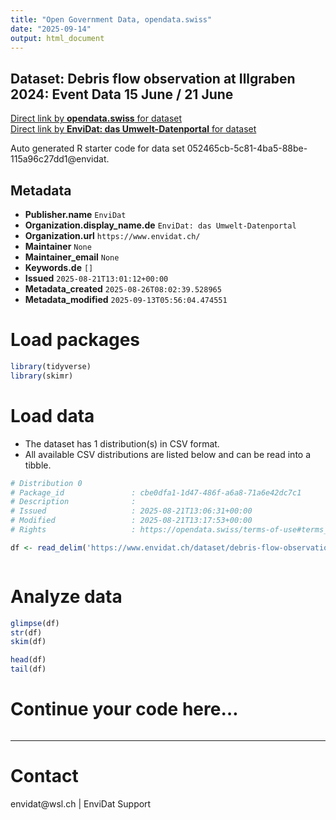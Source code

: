 ```yaml
---
title: "Open Government Data, opendata.swiss"
date: "2025-09-14"
output: html_document
---
```


## Dataset: Debris flow observation at Illgraben 2024: Event Data 15 June / 21 June



[Direct link by **opendata.swiss** for dataset](https://opendata.swiss/de/dataset/debris-flow-observation-at-illgraben-2024-event-data-15-june-21-june)<br>
[Direct link by **EnviDat: das Umwelt-Datenportal** for dataset](https://www.envidat.ch/#/metadata/debris-flow-observations-at-illgraben-2024-event-data-15-june-21-june)

Auto generated R starter code for data set 052465cb-5c81-4ba5-88be-115a96c27dd1@envidat.

## Metadata

- **Publisher.name** `EnviDat`
- **Organization.display_name.de** `EnviDat: das Umwelt-Datenportal`
- **Organization.url** `https://www.envidat.ch/`
- **Maintainer** `None`
- **Maintainer_email** `None`
- **Keywords.de** `[]`
- **Issued** `2025-08-21T13:01:12+00:00`
- **Metadata_created** `2025-08-26T08:02:39.528965`
- **Metadata_modified** `2025-09-13T05:56:04.474551`


# Load packages

```r

library(tidyverse)
library(skimr)

```

# Load data

-   The dataset has 1 distribution(s) in CSV format.
-   All available CSV distributions are listed below and can be read into a tibble.

```r

# Distribution 0
# Package_id               : cbe0dfa1-1d47-486f-a6a8-71a6e42dc7c1
# Description              : 
# Issued                   : 2025-08-21T13:06:31+00:00
# Modified                 : 2025-08-21T13:17:53+00:00
# Rights                   : https://opendata.swiss/terms-of-use#terms_by

df <- read_delim('https://www.envidat.ch/dataset/debris-flow-observations-at-illgraben-2024-event-data-15-june-21-june/resource/fb160833-ebd4-4374-96ff-378473c4cebc')



```

# Analyze data

```r

glimpse(df)
str(df)
skim(df)

head(df)
tail(df)

```

# Continue your code here...

```r

```

------------------------------------------------------------------------

# Contact

envidat@wsl.ch | EnviDat Support
